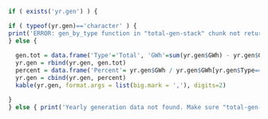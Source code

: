 
```r

if ( exists('yr.gen') ) {

if ( typeof(yr.gen)=='character' ) { 
print('ERROR: gen_by_type function in "total-gen-stack" chunk not returning correct results.')
} else {
    
  gen.tot = data.frame('Type'='Total', 'GWh'=sum(yr.gen$GWh) - yr.gen$GWh[yr.gen$Type=='Curtailment'])
  yr.gen = rbind(yr.gen, gen.tot)
  percent = data.frame('Percent'= yr.gen$GWh / yr.gen$GWh[yr.gen$Type=='Total'] * 100)
  yr.gen = cbind(yr.gen, percent)
  kable(yr.gen, format.args = list(big.mark = ','), digits=2)

}
} else { print('Yearly generation data not found. Make sure "total-gen-stack" chunk is running.')  }
```
